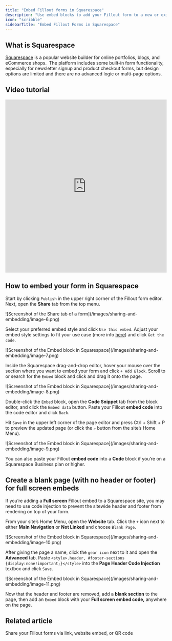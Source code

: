 ```yaml
---
title: "Embed Fillout forms in Squarespace"
description: "Use embed blocks to add your Fillout form to a new or existing Squarespace website."
icon: "scribble"
sidebarTitle: "Embed Fillout Forms in Squarespace"
---
```



## What is Squarespace

[Squarespace](https://www.squarespace.com/) is a popular website builder for online portfolios, blogs, and eCommerce shops.  The platform includes some built-in form functionality, especially for newsletter signup and product checkout forms, but design options are limited and there are no advanced logic or multi-page options.

## Video tutorial

<Frame>
<iframe class="notion-asset-object-fit" src="https://www.loom.com/embed/eb07f1f17c2b4d92afc4096960d7b212" title="iframe video" frameborder="0" allowfullscreen="" loading="lazy" scrolling="auto" width="100%" height="540px"></iframe>
</Frame>

## How to embed your form in Squarespace

Start by clicking `Publish` in the upper right corner of the Fillout form editor. Next, open the **Share** tab from the top menu.

<Frame style={{ width: '576px' , height: '152px' }}>
  ![Screenshot of the Share tab of a form](/images/sharing-and-embedding/image-6.png)
</Frame>

Select your preferred embed style and click `Use this embed`. Adjust your embed style settings to fit your use case (more info [here]()) and click `Get the code`.

<Frame>
  ![Screenshot of the Embed block in Squarespace](/images/sharing-and-embedding/image-7.png)
</Frame>

Inside the Squarespace drag-and-drop editor, hover your mouse over the section where you want to embed your form and click `+ Add Block`. Scroll to or search for the `Embed` block and click and drag it onto the page.

<Frame style={{ width: '480px' , height: '239px' }}>
  ![Screenshot of the Embed block in Squarespace](/images/sharing-and-embedding/image-8.png)
</Frame>

Double-click the `Embed` block, open the **Code Snippet** tab from the block editor, and click the `Embed data` button. Paste your Fillout **embed code** into the code editor and click `Back`.

Hit `Save` in the upper left corner of the page editor and press Ctrl + Shift + P to preview the updated page (or click the `↗` button from the site’s Home Menu).

<Frame style={{ width: '624x' , height: '312px' }}>
  ![Screenshot of the Embed block in Squarespace](/images/sharing-and-embedding/image-9.png)
</Frame>

You can also paste your Fillout **embed code** into a **Code** block if you’re on a Squarespace Business plan or higher.

## Create a blank page (with no header or footer) for full screen embeds

If you’re adding a **Full screen** Fillout embed to a Squarespace site, you may need to use code injection to prevent the sitewide header and footer from rendering on top of your form.

From your site’s Home Menu, open the **Website** tab. Click the `+` icon next to either **Main Navigation** or **Not Linked** and choose `Blank Page`.

<Frame style={{ width: '624px' , height: '307px' }}>
  ![Screenshot of the Embed block in Squarespace](/images/sharing-and-embedding/image-10.png)
</Frame>

After giving the page a name, click the `gear icon` next to it and open the **Advanced** tab. Paste `<style>.header, #footer-sections {display:none!important;}</style>` into the **Page Header Code Injection** textbox and click `Save`.

<Frame style={{ width: '624px' , height: '258px' }} className="item-center">
  ![Screenshot of the Embed block in Squarespace](/images/sharing-and-embedding/image-11.png)
</Frame>

Now that the header and footer are removed, add a **blank section** to the page, then add an `Embed` block with your **Full screen embed code,** anywhere on the page.

## Related article

<CardGroup cols={3}>
  <Card title="Sharing & Embedding" href="/sharing" icon="link" iconType="regular" color="#FFC738">
  Share your Fillout forms via link, website embed, or QR code
</Card>
</CardGroup>
